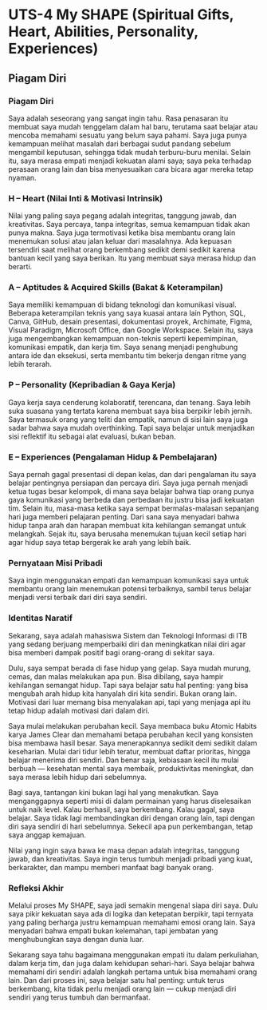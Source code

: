 # UTS-4 My SHAPE (Spiritual Gifts, Heart, Abilities, Personality, Experiences)

## Piagam Diri

### Piagam Diri
Saya adalah seseorang yang sangat ingin tahu. Rasa penasaran itu membuat saya mudah tenggelam dalam hal baru, terutama saat belajar atau mencoba memahami sesuatu yang belum saya pahami. Saya juga punya kemampuan melihat masalah dari berbagai sudut pandang sebelum mengambil keputusan, sehingga tidak mudah terburu-buru menilai. Selain itu, saya merasa empati menjadi kekuatan alami saya; saya peka terhadap perasaan orang lain dan bisa menyesuaikan cara bicara agar mereka tetap nyaman.

### H – Heart (Nilai Inti & Motivasi Intrinsik)
Nilai yang paling saya pegang adalah integritas, tanggung jawab, dan kreativitas. Saya percaya, tanpa integritas, semua kemampuan tidak akan punya makna. Saya juga termotivasi ketika bisa membantu orang lain menemukan solusi atau jalan keluar dari masalahnya. Ada kepuasan tersendiri saat melihat orang berkembang sedikit demi sedikit karena bantuan kecil yang saya berikan. Itu yang membuat saya merasa hidup dan berarti.

### A – Aptitudes & Acquired Skills (Bakat & Keterampilan)
Saya memiliki kemampuan di bidang teknologi dan komunikasi visual. Beberapa keterampilan teknis yang saya kuasai antara lain Python, SQL, Canva, GitHub, desain presentasi, dokumentasi proyek, Archimate, Figma, Visual Paradigm, Microsoft Office, dan Google Workspace.
Selain itu, saya juga mengembangkan kemampuan non-teknis seperti kepemimpinan, komunikasi empatik, dan kerja tim. Saya senang menjadi penghubung antara ide dan eksekusi, serta membantu tim bekerja dengan ritme yang lebih terarah.

### P – Personality (Kepribadian & Gaya Kerja)
Gaya kerja saya cenderung kolaboratif, terencana, dan tenang. Saya lebih suka suasana yang tertata karena membuat saya bisa berpikir lebih jernih. Saya termasuk orang yang teliti dan empatik, namun di sisi lain saya juga sadar bahwa saya mudah overthinking. Tapi saya belajar untuk menjadikan sisi reflektif itu sebagai alat evaluasi, bukan beban.

### E – Experiences (Pengalaman Hidup & Pembelajaran)
Saya pernah gagal presentasi di depan kelas, dan dari pengalaman itu saya belajar pentingnya persiapan dan percaya diri.
Saya juga pernah menjadi ketua tugas besar kelompok, di mana saya belajar bahwa tiap orang punya gaya komunikasi yang berbeda dan perbedaan itu justru bisa jadi kekuatan tim.
Selain itu, masa-masa ketika saya sempat bermalas-malasan sepanjang hari juga memberi pelajaran penting. Dari sana saya menyadari bahwa hidup tanpa arah dan harapan membuat kita kehilangan semangat untuk melangkah. Sejak itu, saya berusaha menemukan tujuan kecil setiap hari agar hidup saya tetap bergerak ke arah yang lebih baik.

### Pernyataan Misi Pribadi
Saya ingin menggunakan empati dan kemampuan komunikasi saya untuk membantu orang lain menemukan potensi terbaiknya, sambil terus belajar menjadi versi terbaik dari diri saya sendiri.

### Identitas Naratif
Sekarang, saya adalah mahasiswa Sistem dan Teknologi Informasi di ITB yang sedang berjuang memperbaiki diri dan meningkatkan nilai diri agar bisa memberi dampak positif bagi orang-orang di sekitar saya.

Dulu, saya sempat berada di fase hidup yang gelap. Saya mudah murung, cemas, dan malas melakukan apa pun. Bisa dibilang, saya hampir kehilangan semangat hidup. Tapi saya belajar satu hal penting: yang bisa mengubah arah hidup kita hanyalah diri kita sendiri. Bukan orang lain. Motivasi dari luar memang bisa menyalakan api, tapi yang menjaga api itu tetap hidup adalah motivasi dari dalam diri.

Saya mulai melakukan perubahan kecil. Saya membaca buku Atomic Habits karya James Clear dan memahami betapa perubahan kecil yang konsisten bisa membawa hasil besar. Saya menerapkannya sedikit demi sedikit dalam keseharian. Mulai dari tidur lebih teratur, membuat daftar prioritas, hingga belajar menerima diri sendiri. Dan benar saja, kebiasaan kecil itu mulai berbuah — kesehatan mental saya membaik, produktivitas meningkat, dan saya merasa lebih hidup dari sebelumnya.

Bagi saya, tantangan kini bukan lagi hal yang menakutkan. Saya menganggapnya seperti misi di dalam permainan yang harus diselesaikan untuk naik level. Kalau berhasil, saya berkembang. Kalau gagal, saya belajar. Saya tidak lagi membandingkan diri dengan orang lain, tapi dengan diri saya sendiri di hari sebelumnya. Sekecil apa pun perkembangan, tetap saya anggap kemajuan.

Nilai yang ingin saya bawa ke masa depan adalah integritas, tanggung jawab, dan kreativitas. Saya ingin terus tumbuh menjadi pribadi yang kuat, berkarakter, dan mampu memberi manfaat bagi banyak orang.

### Refleksi Akhir
Melalui proses My SHAPE, saya jadi semakin mengenal siapa diri saya. Dulu saya pikir kekuatan saya ada di logika dan ketepatan berpikir, tapi ternyata yang paling berharga justru kemampuan memahami emosi orang lain. Saya menyadari bahwa empati bukan kelemahan, tapi jembatan yang menghubungkan saya dengan dunia luar.

Sekarang saya tahu bagaimana menggunakan empati itu dalam perkuliahan, dalam kerja tim, dan juga dalam kehidupan sehari-hari. Saya belajar bahwa memahami diri sendiri adalah langkah pertama untuk bisa memahami orang lain. Dan dari proses ini, saya belajar satu hal penting: untuk terus berkembang, kita tidak perlu menjadi orang lain — cukup menjadi diri sendiri yang terus tumbuh dan bermanfaat.